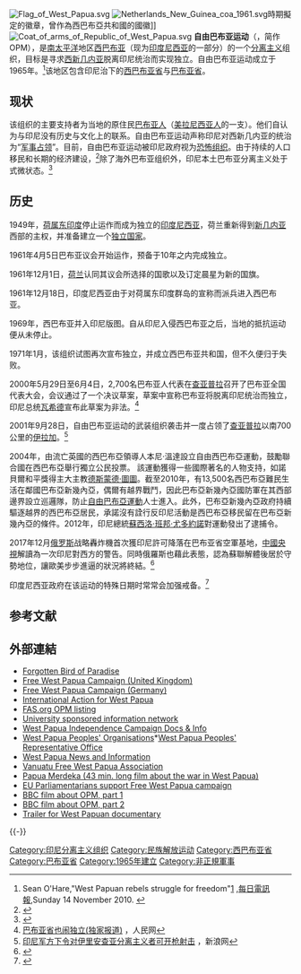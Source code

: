 [[File:Flag_of_West_Papua.svg|thumb]]
[[File:Netherlands_New_Guinea_coa_1961.svg|thumb]]時期擬定的徽章，曾作為西巴布亞共和國的國徽]]
[[File:Coat_of_arms_of_Republic_of_West_Papua.svg|thumb]]
'''自由巴布亚运动'''（{{lang-id|Organisasi Papua Merdeka}}，简作OPM），是[[南太平洋|南太平洋]]地区[[西巴布亚|西巴布亚]]（现为[[印度尼西亚|印度尼西亚]]的一部分）的一个[[分离主义|分离主义]]组织，目标是寻求[[西新几内亚|西新几内亚]]脱离印尼统治而实现独立。自由巴布亚运动成立于1965年。<ref>Sean O'Hare,"West Papuan rebels struggle for freedom"[http://www.telegraph.co.uk/expat/8119922/West-Papuan-rebels-struggle-for-freedom.html] {{Wayback|url=http://www.telegraph.co.uk/expat/8119922/West-Papuan-rebels-struggle-for-freedom.html |date=20200414162820 }},[[每日電訊報|每日電訊報]],Sunday 14 November 2010. {{en icon}}</ref>该地区包含印尼治下的[[西巴布亚省|西巴布亚省]]与[[巴布亚省|巴布亚省]]。

== 现状 ==
该组织的主要支持者为当地的原住民[[巴布亚人|巴布亚人]]（[[美拉尼西亚人|美拉尼西亚人]]的一支）。他们自认为与印尼没有历史与文化上的联系。自由巴布亚运动声称印尼对西新几内亚的统治为“[[军事占领|军事占领]]”。目前，自由巴布亚运动被印尼政府视为[[恐怖组织|恐怖组织]]。由于持续的人口移民和长期的经济建设，<ref>{{cite web |title=看不見的硝煙：從西巴布亞衝突中的大國角力，看印尼現實主義外交 |url=https://www.thenewslens.com/article/126032 |website=關鍵評論 |access-date=2020-08-01 |archive-date=2021-03-14 |archive-url=https://web.archive.org/web/20210314012402/https://www.thenewslens.com/article/126032 |dead-url=no }}</ref>除了海外巴布亚组织外，印尼本土巴布亚分离主义处于式微状态。<ref>{{cite web |title=周边国“分离主义”调查：巴布亚分离主义在印尼“式微” |url=http://www.globalview.cn/html/global/info_8691.html |website=环球视野}}</ref>

== 历史 ==
1949年，[[荷属东印度|荷属东印度]]停止运作而成为独立的[[印度尼西亚|印度尼西亚]]，荷兰重新得到[[新几内亚|新几内亚]]西部的主权，并准备建立一个[[西巴布亚共和国|独立国家]]。

1961年4月5日巴布亚议会开始运作，预备于10年之内完成独立。

1961年12月1日，[[荷兰|荷兰]]认同其议会所选择的国歌以及订定晨星为新的国旗。

1961年12月18日，印度尼西亚由于对荷属东印度群岛的宣称而派兵进入西巴布亚。

1969年，西巴布亚并入印尼版图。自从印尼入侵西巴布亚之后，当地的抵抗运动便从未停止。

1971年1月，该组织试图再次宣布独立，并成立西巴布亚共和国，但不久便归于失败。

2000年5月29日至6月4日，2,700名巴布亚人代表在[[查亚普拉|查亚普拉]]召开了巴布亚全国代表大会，会议通过了一个决议草案，草案中宣称巴布亚将脱离印尼统治而独立，印尼总统[[瓦希德|瓦希德]]宣布此草案为非法。<ref>[http://www.people.com.cn/GB/paper68/773/97555.html 巴布亚省也闹独立(独家报道)] {{Wayback|url=http://www.people.com.cn/GB/paper68/773/97555.html |date=20200414162826 }}，人民网</ref>

2001年9月28日，自由巴布亚运动的武装组织袭击并一度占领了[[查亚普拉|查亚普拉]]以南700公里的[[伊拉加|伊拉加]]。<ref>[http://news.sina.com.cn/w/2001-10-01/370020.html 印尼军方下令对伊里安查亚分离主义者可开枪射击] {{Wayback|url=http://news.sina.com.cn/w/2001-10-01/370020.html |date=20200414162832 }}，新浪网</ref>

2004年，由流亡英國的西巴布亞領導人本尼·溫達設立自由西巴布亞運動，鼓勵聯合國在西巴布亞舉行獨立公民投票。 該運動獲得一些國際著名的人物支持，如諾貝爾和平獎得主大主教[[德斯蒙德·圖圖|德斯蒙德·圖圖]]。截至2010年，有13,500名西巴布亞難民生活在鄰國巴布亞新幾內亞，偶爾有越界戰鬥，因此巴布亞新幾內亞國防軍在其西部邊界設立巡邏隊，防止[[自由巴布亞運動|自由巴布亞運動]]人士進入。此外，巴布亞新幾內亞政府持續驅逐越界的西巴布亞居民，承諾沒有詮行反印尼活動是西巴布亞移民留在巴布亞新幾內亞的條件。2012年，印尼總統[[蘇西洛·班邦·尤多約諾|蘇西洛·班邦·尤多約諾]]對運動發出了逮捕令。

2017年12月[[俄罗斯|俄罗斯]]战略轟炸機首次獲印尼許可降落在巴布亚省空軍基地，[[中國央視|中國央視]]解讀為一次印尼對西方的警告。同時俄羅斯也藉此表態，認為蘇聯解體後居於守勢地位，讓歐美步步進逼的狀況將終結。<ref>{{Cite web |url=http://tv.cctv.com/lm/jrgz/ |title=央視-今日關注20171211 |access-date=2017-12-11 |archive-date=2017-12-12 |archive-url=https://web.archive.org/web/20171212084115/http://tv.cctv.com/lm/jrgz/ |dead-url=no }}</ref>

印度尼西亚政府在该运动的特殊日期时常常会加强戒备。<ref>{{cite web |title=自由巴布亚运动纪念日 印尼将加强戒备 |url=https://www.zaobao.com.sg/realtime/world/story20191130-1009634 |website=早报网 |access-date=2020-08-01 |archive-date=2021-03-14 |archive-url=https://web.archive.org/web/20210314012432/https://www.zaobao.com.sg/realtime/world/story20191130-1009634 |dead-url=no }}</ref>

== 参考文献 ==
{{reflist|2}}

== 外部連結 ==
{{refbegin|2}}
*[https://web.archive.org/web/20101030023039/http://www.forgottenbirdofparadise.net/Home.html Forgotten Bird of Paradise]
*[http://www.freewestpapua.org Free West Papua Campaign (United Kingdom)] {{Wayback|url=http://www.freewestpapua.org/ |date=20200909183855 }}
*[http://www.freewestpapua.de Free West Papua Campaign (Germany)] {{Wayback|url=http://www.freewestpapua.de/ |date=20210314012436 }}
*[http://www.koteka.net International Action for West Papua] {{Wayback|url=http://www.koteka.net/ |date=20090404075529 }}
*[http://www.fas.org/irp/world/para/papua.htm FAS.org OPM listing] {{Wayback|url=http://www.fas.org/irp/world/para/papua.htm |date=20110513233849 }}
*[http://www.papuaweb.org University sponsored information network] {{Wayback|url=http://www.papuaweb.org/ |date=20210116121904 }}
*[http://www.westpapua.net West Papua Independence Campaign Docs & Info]{{Wayback|url=http://www.westpapua.net/ |date=20090408070540 }}
*[https://web.archive.org/web/20090125113002/http://melanesianews.org/ West Papua Peoples' Organisations]*[http://offices.melanesianews.org West Papua Peoples' Representative Office]{{Wayback|url=http://melanesianews.org/ |date=20090125113002 }}
*[http://www.infopapua.org West Papua News and Information] {{Wayback|url=http://www.infopapua.org/ |date=20210507024637 }}
*[http://orgs.melanesianews.org Vanuatu Free West Papua Association] {{Wayback|url=http://orgs.melanesianews.org/ |date=20190917115807 }}
*[http://www.engagemedia.org/Members/fPcN_interCultural/videos/Papua_Merdeka_Xvid_720x576-egmed.avi/view Papua Merdeka (43 min. long film about the war in West Papua)] {{Wayback|url=http://www.engagemedia.org/Members/fPcN_interCultural/videos/Papua_Merdeka_Xvid_720x576-egmed.avi/view |date=20200414162934 }}
*[http://www.youtube.com/watch?v=R3e6hnC5z-g EU Parliamentarians support Free West Papua campaign] {{Wayback|url=http://www.youtube.com/watch?v=R3e6hnC5z-g |date=20210314012703 }}
*[http://www.youtube.com/watch?v=QLjmcoFC9mE BBC film about OPM, part 1] {{Wayback|url=http://www.youtube.com/watch?v=QLjmcoFC9mE |date=20210314012714 }}
*[http://www.youtube.com/watch?v=MDloZkkZJ-0 BBC film about OPM, part 2] {{Wayback|url=http://www.youtube.com/watch?v=MDloZkkZJ-0 |date=20210314012723 }}
*[http://www.youtube.com/watch?v=1xYbN1xYfnA Trailer for West Papuan documentary] {{Wayback|url=http://www.youtube.com/watch?v=1xYbN1xYfnA |date=20210314012655 }}
{{refend}}

{{-}}
{{民族統一主義}}

[[Category:印尼分离主义组织|Category:印尼分离主义组织]]
[[Category:民族解放运动|Category:民族解放运动]]
[[Category:西巴布亚省|Category:西巴布亚省]]
[[Category:巴布亚省|Category:巴布亚省]]
[[Category:1965年建立|Category:1965年建立]]
[[Category:非正規軍事|Category:非正規軍事]]